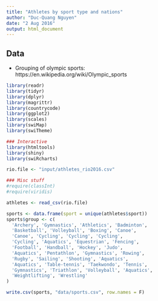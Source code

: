 ```yaml
---
title: "Athletes by sport type and nations"
author: "Duc-Quang Nguyen"
date: "2 Aug 2016"
output: html_document
---
```



## Data

* Grouping of olympic sports: https://en.wikipedia.org/wiki/Olympic_sports

```r
library(readr)
library(tidyr)
library(dplyr)
library(magrittr)
library(countrycode)
library(ggplot2)
library(scales)
library(swiMap)
library(swiTheme)

### Interactive 
library(htmltools)
library(shiny)
library(swiRcharts)

rio.file <- "input/athletes_rio2016.csv"

### Misc stuff
#require(classInt)
#require(viridis)
```

```r
athletes <- read_csv(rio.file)

sports <- data.frame(sport = unique(athletes$sport))
sports$group <- c(
  'Archery', 'Gymnastics', 'Athletics', 'Badminton',
  'Basketball', 'Volleyball', 'Boxing', 'Canoe',
  'Canoe', 'Cycling', 'Cycling', 'Cycling', 
  'Cycling', 'Aquatics', 'Equestrian', 'Fencing',
  'Football', 'Handball', 'Hockey', 'Judo',
  'Aquatics', 'Pentathlon', 'Gymnastics', 'Rowing',
  'Rugby', 'Sailing', 'Shooting', 'Aquatics',
  'Aquatics', 'Table-tennis', 'Taekwondo', 'Tennis',
  'Gymnastics', 'Triathlon', 'Volleyball', 'Aquatics',
  'Weightlifting', 'Wrestling'
)

write.csv(sports, "data/sports.csv", row.names = F)
```